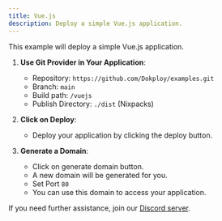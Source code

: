 ```yaml
---
title: Vue.js
description: Deploy a simple Vue.js application.
---
```



This example will deploy a simple Vue.js application.

1. **Use Git Provider in Your Application**:
   - Repository: `https://github.com/Dokploy/examples.git`
   - Branch: `main`
   - Build path: `/vuejs`
   - Publish Directory: `./dist` (Nixpacks)

2. **Click on Deploy**:
   - Deploy your application by clicking the deploy button.

3. **Generate a Domain**:
    - Click on generate domain button.
    - A new domain will be generated for you.
    - Set Port `80`
    - You can use this domain to access your application.
    
If you need further assistance, join our [Discord server](https://discord.com/invite/2tBnJ3jDJc).